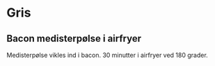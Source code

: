 # Gris

## Bacon medisterpølse i airfryer
Medisterpølse vikles ind i bacon.
30 minutter i airfryer ved 180 grader.




